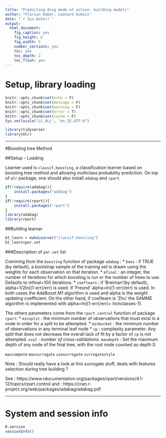 ```yaml
---
title: "Predicting drug mode of action: building models"
author: "Florian Huber, Leonard Dubois"
date: "`r Sys.Date()`"
output:
  html_document:
    fig_caption: yes
    fig_height: 6
    fig_width: 6
    number_sections: yes
    toc: yes
    toc_depth: 2
    toc_float: yes
---
```


# Setup, library loading

```r
knitr::opts_chunk$set(echo = F)
knitr::opts_chunk$set(message = F)
knitr::opts_chunk$set(warning = F)
knitr::opts_chunk$set(error = T)
knitr::opts_chunk$set(cache = F)
Sys.setlocale("LC_ALL", "en_IE.UTF-8")

library(tidyverse)
library(mlr)
```




***

#Boosting tree Method

##Setup - Loading

Learner used is `classif.boosting`, a classification learner based on boosting tree method and allowing multiclass probability prediction.
On top of `mlr` package, one should also install `adabag` and `rpart`.

```r
if(!require(adabag)){
    install.packages("adabag")
}
if(!require(rpart)){
    install.packages("rpart")
}
library(adabag)
library(rpart)
```


##Building learner

```r
bt_learn = makeLearner("classif.boosting")
bt_learn$par.set
```

###Description of `par.set` list

Comming from the `boosting` function of package `adabag` :
* `boos` : if TRUE (by default), a bootstrap sample of the training set is drawn using the weights for each observation on that iteration. 
* `mfinal` : an integer, the number of iterations for which boosting is run or the number of trees to use. Defaults to mfinal=100 iterations.
* `coeflearn` : if ’Breiman’(by default), alpha=1/2ln((1-err)/err) is used. If ’Freund’ alpha=ln((1-err)/err) is used. In both cases the AdaBoost.M1 algorithm is used and alpha is the weight updating coefficient. On the other hand, if coeflearn is ’Zhu’ the SAMME algorithm is implemented with alpha=ln((1-err)/err)+ ln(nclasses-1).

The others parameters come from the `rpart.control` function of package `rpart`:
* `minsplit` : the minimum number of observations that must exist in a node in order for a split to be attempted.
* `minbucket` : the minimum number of observations in any terminal leaf node
* `cp` : complexity parameter. Any split that does not decrease the overall lack of fit by a factor of `cp` is not attempted.
*`xval` : number of cross-validations.
*`maxdepth` : Set the maximum depth of any node of the final tree, with the root node counted as depth 0. 

*`maxcompete`
*`maxsurrogate`
*`usesurrogate`
*`surrogatestyle`

Note : Should really have a look at this surrogate stuff, deals with features selection during tree building ?

See : https://www.rdocumentation.org/packages/rpart/versions/4.1-12/topics/rpart.control
and : https://cran.r-project.org/web/packages/adabag/adabag.pdf

***

# System and session info

```r
R.version
sessionInfo()
```

